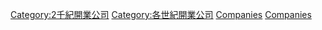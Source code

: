 {{DBCenturiesIn2Millennium|開業公司}}

[[Category:2千紀開業公司|Category:2千紀開業公司]]
[[Category:各世紀開業公司|Category:各世紀開業公司]]
[[Category:20世紀建立的組織|Companies‎]]
[[Category:20世紀經濟|Companies]]
